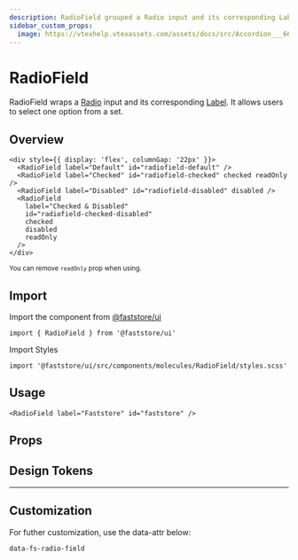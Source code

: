 ```yaml
---
description: RadioField grouped a Radio input and its corresponding Label.
sidebar_custom_props:
  image: https://vtexhelp.vtexassets.com/assets/docs/src/Accordion___66012e5367e86c5b4422ff8d6974b8cd.png
---
```



# RadioField

RadioField wraps a [Radio](/reference/ui/atoms/Radio) input and its corresponding [Label](/reference/ui/atoms/Label). It allows users to select one option from a set.

## Overview

```tsx live
<div style={{ display: 'flex', columnGap: '22px' }}>
  <RadioField label="Default" id="radiofield-default" />
  <RadioField label="Checked" id="radiofield-checked" checked readOnly />
  <RadioField label="Disabled" id="radiofield-disabled" disabled />
  <RadioField
    label="Checked & Disabled"
    id="radiofield-checked-disabled"
    checked
    disabled
    readOnly
  />
</div>
```

<small>
  You can remove <code>readOnly</code> prop when using.
</small>

## Import

Import the component from <a href="https://www.faststore.dev/reference/ui/get-started-faststore-ui">@faststore/ui</a>

```tsx
import { RadioField } from '@faststore/ui'
```

Import Styles

```tsx
import '@faststore/ui/src/components/molecules/RadioField/styles.scss'
```

## Usage

```tsx live
<RadioField label="Faststore" id="faststore" />
```

## Props

<PropsSection name="RadioField" />

## Design Tokens

<TokenTable>
  <TokenRow token="--fs-radio-field-gap" value="var(--fs-radio-field-gap)" />
</TokenTable>

---

## Customization

For futher customization, use the data-attr below:

`data-fs-radio-field`
